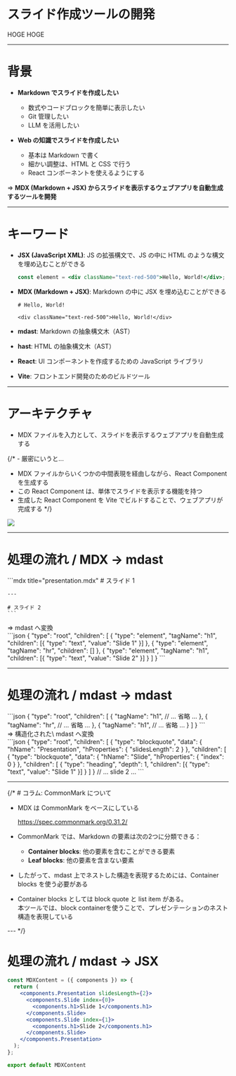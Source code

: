 
<div className="flex flex-col h-full justify-center max-w-3xl mx-auto">
  <h1 className="text-2xl font-semibold">スライド作成ツールの開発</h1>
  <p className="mt-4">HOGE HOGE</p>
</div>

---

# 背景

- **Markdown でスライドを作成したい**

  - 数式やコードブロックを簡単に表示したい
  - Git 管理したい
  - LLM を活用したい

- **Web の知識でスライドを作成したい**

  - 基本は Markdown で書く
  - 細かい調整は、HTML と CSS で行う
  - React コンポーネントを使えるようにする

⇒ **MDX (Markdown + JSX) からスライドを表示するウェブアプリを自動生成するツールを開発**

---

# キーワード

- **JSX (JavaScript XML)**: JS の拡張構文で、JS の中に HTML のような構文を埋め込むことができる

  ```jsx
  const element = <div className="text-red-500">Hello, World!</div>;
  ```

- **MDX (Markdown + JSX)**: Markdown の中に JSX を埋め込むことができる

  ```mdx
  # Hello, World!

  <div className="text-red-500">Hello, World!</div>
  ```

- **mdast**: Markdown の抽象構文木（AST）

- **hast**: HTML の抽象構文木（AST）

- **React**: UI コンポーネントを作成するための JavaScript ライブラリ

- **Vite**: フロントエンド開発のためのビルドツール

---

# アーキテクチャ

- MDX ファイルを入力として、スライドを表示するウェブアプリを自動生成する

{/* - 厳密にいうと...

  - MDX ファイルからいくつかの中間表現を経由しながら、React Component を生成する
  - この React Component は、単体でスライドを表示する機能を持つ
  - 生成した React Component を Vite でビルドすることで、ウェブアプリが完成する */}

<img className="mx-auto w-fit mt-12" src="/arch.drawio.svg" />

---

# 処理の流れ / MDX → mdast

<div className="flex flex-row gap-8">
  <div>
    ```mdx title="presentation.mdx"
    # スライド 1

    ---

    # スライド 2
    ```
  </div>
  <div className="py-32">
    <div className="flex flex-col items-center gap-2 justify-center">
      <span>⇒</span>
      <span>mdast へ変換</span>
    </div>
  </div>
  <div>
    ```json
    {
      "type": "root",
      "children": [
        {
          "type": "element",
          "tagName": "h1",
          "children": [{ "type": "text", "value": "Slide 1" }]
        },
        {
          "type": "element",
          "tagName": "hr",
          "children": []
        },
        {
          "type": "element",
          "tagName": "h1",
          "children": [{ "type": "text", "value": "Slide 2" }]
        }
      ]
    }
    ```
  </div>
</div>

---

# 処理の流れ / mdast → mdast

<div className="flex flex-row gap-8">
  <div>
    ```json
    {
      "type": "root",
      "children": [
        {
          "tagName": "h1",
          // ... 省略 ...
        },
        {
          "tagName": "hr",
          // ... 省略 ...
        },
        {
          "tagName": "h1",
          // ... 省略 ...
        }
      ]
    }
    ```
  </div>
  <div className="py-32">
    <div className="flex flex-col items-center gap-2 justify-center">
      <span>⇒</span>
      <span>構造化された\
            mdast へ変換</span>
    </div>
  </div>
  <div>
    ```json
    {
      "type": "root",
      "children": [
        {
          "type": "blockquote",
          "data": {
            "hName": "Presentation",
            "hProperties": { "slidesLength": 2 }
          },
          "children": [
            {
              "type": "blockquote",
              "data": { "hName": "Slide", "hProperties": { "index": 0 } },
              "children": [
                {
                  "type": "heading",
                  "depth": 1,
                  "children": [{ "type": "text", "value": "Slide 1" }]
                }
              ]
            }
            // ... slide 2 ...
    ```
  </div>
</div>

---

{/* # コラム: CommonMark について

- MDX は CommonMark をベースにしている

  https://spec.commonmark.org/0.31.2/

- CommonMark では、Markdown の要素は次の2つに分類できる：

  - **Container blocks**: 他の要素を含むことができる要素
  - **Leaf blocks**: 他の要素を含まない要素

- したがって、mdast 上でネストした構造を表現するためには、Container blocks を使う必要がある

- Container blocks としては block quote と list item がある。\
  本ツールでは、block containerを使うことで、プレゼンテーションのネスト構造を表現している

--- */}

# 処理の流れ / mdast → JSX

```jsx
const MDXContent = ({ components }) => {
  return (
    <components.Presentation slidesLength={2}>
      <components.Slide index={0}>
        <components.h1>Slide 1</components.h1>
      </components.Slide>
      <components.Slide index={1}>
        <components.h1>Slide 2</components.h1>
      </components.Slide>
    </components.Presentation>
  );
};

export default MDXContent
```
